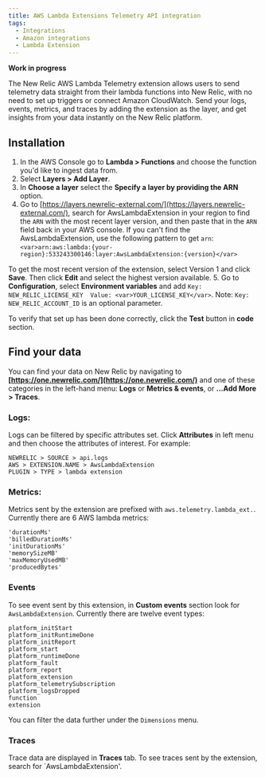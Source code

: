 ```yaml
---
title: AWS Lambda Extensions Telemetry API integration
tags:
  - Integrations
  - Amazon integrations
  - Lambda Extension
---
```

**Work in progress**

The New Relic AWS Lambda Telemetry extension allows users to send telemetry data straight from their lambda functions into New Relic, with no need to set up triggers or connect Amazon CloudWatch. Send your logs, events, metrics, and traces by adding the extension as the layer, and get insights from your data instantly on the New Relic platform.

## Installation

1. In the AWS Console go to **Lambda > Functions** and choose the function you'd like to ingest data from.
2. Select **Layers > Add Layer**.
3. In **Choose a layer** select the **Specify a layer by providing the ARN** option.
4. Go to [https://layers.newrelic-external.com/](https://layers.newrelic-external.com/), search for AwsLambdaExtension in your region to find the `ARN` with the most recent layer version, and then paste that in the `ARN` field back in your AWS console. 
If you can't find the AwsLambdaExtension, use the following pattern to get `arn`:
 `<var>arn:aws:lambda:{your-region}:533243300146:layer:AwsLambdaExtension:{version}</var>`

To get the most recent version of the extension, select Version 1 and click **Save**. Then click **Edit** and select the highest version available.
5. Go to **Configuration**, select **Environment variables** and add `Key: NEW_RELIC_LICENSE_KEY  Value: <var>YOUR_LICENSE_KEY</var>`. Note: `Key: NEW_RELIC_ACCOUNT_ID` is an optional parameter.

To verify that set up has been done correctly, click the **Test** button in **code** section. 

## Find your data

You can find your data on New Relic by navigating to **[https://one.newrelic.com/](https://one.newrelic.com/)** and one of these categories in the left-hand menu: **Logs** or **Metrics & events**, or **...Add More > Traces**.

### Logs:

Logs can be filtered by specific attributes set. Click **Attributes** in left menu and then choose the attributes of interest. For example:

```
NEWRELIC > SOURCE > api.logs
AWS > EXTENSION.NAME > AwsLambdaExtension
PLUGIN > TYPE > lambda extension
```

### Metrics:

Metrics sent by the extension are prefixed with `aws.telemetry.lambda_ext.`. Currently there are 6 AWS lambda metrics:

```
'durationMs'
'billedDurationMs'
'initDurationMs'
'memorySizeMB'
'maxMemoryUsedMB'
'producedBytes'
```

### Events

To see event sent by this extension, in **Custom events** section look for `AwsLambdaExtension`. Currently there are twelve event types:

```
platform_initStart
platform_initRuntimeDone
platform_initReport
platform_start
platform_runtimeDone
platform_fault
platform_report
platform_extension
platform_telemetrySubscription
platform_logsDropped
function
extension
```

You can filter the data further under the `Dimensions` menu.

### Traces

Trace data are displayed in **Traces** tab. To see traces sent by the extension, search for `AwsLambdaExtension'.
